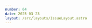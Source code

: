 ```yaml
---
number: 64
date: 2025-03-23
layout: /src/layouts/IssueLayout.astro
---
```



<Title title={`Issue ${frontmatter.number}`} date={frontmatter.date} />

<NewsletterSponsorSlot
  title="​Discover the Top 10 Best Practices for App Distribution in Testing with AppCircle"
  url={`https://appcircle.io/blog/10-best-practices-in-app-distribution-for-testing?utm_source=ioscinewsletter&utm_medium=web&utm_campaign=issue_64`}
  description="Appcircle seamlessly integrates the best app distribution practices into your CI/CD pipeline, backed by years of mobile CI/CD expertise. Maximize efficiency and streamline your app testing process with Appcircle's proven solutions."
  image="https://d2thv89fb05cma.cloudfront.net/ioscinewsletter/images/appcircle.jpeg"
/>

Hey everyone! I hope you've all had a fantastic couple of weeks. Welcome to another issue of the newsletter!

If you have been following me or the newsletter for a while, you will know I am passionate about **mobile automation**, **tooling**, and **performance**.

I have been lucky enough to spend most of my career focusing on **improving performance** for apps at scale and making sure that the user's experience is as seamless and smooth as possible.

Apple provides us with a set of tools that can help us **diagnose** and **investigate** all sorts of performance issues: from **Main Thread usage** and **UI hangs** all the way to **resource usage** and **CoreML**.

These tools are all bundled up in an app included in Xcode called **Instruments**. While I can't stress the importance of being familiar with Instruments and templates such as the _Time Profiler, Leaks,_ or _SwiftUI_ enough, I feel like a vast majority of Apple app developers don't know how to use **Instruments** or rarely think of using them when **diagnosing performance issues**.

For this reason, I decided to put together a talk called **Tuning your app using Instruments** that I gave at the [ARCtic Conference](https://x.com/ARCTIConference) last week. I received amazing feedback and I am planning on doing the same talk again at other conferences such as [Swift Craft](https://x.com/swiftcraftuk), which is taking place in a couple of months!

If you are unable to catch any of my talks on the topic at conferences this year, worry not! Starting **Monday the 24th of March**, I am going to start sharing tips and tricks on **how to use Instruments** and how to **improve your app's performance** in short-form video format on my social media.

If you are interested in the topic, [**follow me on your social media of choice**](https://bento.me/pol).

## ​[**📦 FREE Webinar: CI/CD for Swift Packages**](https://streamyard.com/watch/62AzM2xGJ2hB?utm_source=ioscinewsletter&utm_medium=web&utm_campaign=issue_64)​

Do you work with Swift Packages on a daily basis? Or do you happen to maintain a Swift library that is installable via **SPM**? Well, this **FREE** webinar that I am running on **Wednesday the 26th of March** is for you!

I will show you tips and tricks that will **save you time** and will help you **increase confidence** when you ship new versions of your Swift Packages!

## ​[**🚨 Upcoming breaking changes in GitHub Actions**](https://github.blog/changelog/2025-03-20-notification-of-upcoming-breaking-changes-in-github-actions?utm_source=ioscinewsletter&utm_medium=web&utm_campaign=issue_64)​

If you use **GitHub Actions** as your CI/CD provider, you need to read this one!

There are a set of **upcoming BREAKING changes** coming to the platform and you might need to do some work to **get your project ready** for them and **avoid any disruption**!

## ​[**🚀 How to build an iOS app using fastlane**](https://nowham.dev/posts/build_app_with_fastlane?utm_source=ioscinewsletter&utm_medium=web&utm_campaign=issue_64)​

A new newsletter issue usually means another amazing new article from [Noam Efergan](https://x.com/No_Wham) showing **how to automate processes using fastlane**.

This time, [Noam](https://x.com/No_Wham) walks us through how you can write a fastlane lane **to build an app from the command line**, a key step to most iOS CI/CD workflows, such as releases.

## ​[**🪝 Writing git hooks in Swift**](https://swifttoolkit.dev/posts/git-hooks?utm_source=ioscinewsletter&utm_medium=web&utm_campaign=issue_64)​

If you work as part of a big team, it is likely that you have some **git hooks** that help you sanity-check the changes that you are about to commit or push. These checks take the form of small executable scripts that live under the .git directory.

What most people don't know, is that if you have Swift installed on your machine, you can just write your git hook (or any other) scripts using Swift, provided you use **the correct shebang in the executable file**. If you'd like to start making your git hooks easier to maintain and understand, check out this blog post on the [swifttoolkit.dev blog](https://x.com/SwiftToolkit).

## ​[**⚙️ Solving Swift Macro trust issues in Xcode Cloud**](https://jeehut.medium.com/solving-swift-macro-trust-issues-in-xcode-cloud-builds-a0fc27bc60b8?utm_source=ioscinewsletter&utm_medium=web&utm_campaign=issue_64)​

**Swift Macros** are an incredibly powerful resource that can help you **generate code at compile time** and remove boilerplate and repetitive code from your codebase.

However, using them has a set of implications, especially when building from **a non-interactive command line environment** like building the app from a CI/CD workflow. If you use Swift macros and are struggling to get your builds to run on **Xcode Cloud**, make sure you read this article by [Cihat Gündüz](https://x.com/Jeehut).
